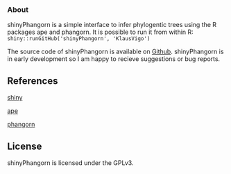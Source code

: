 ### About

shinyPhangorn is a simple interface to infer phylogentic trees using the R packages ape and phangorn.
It is possible to run it from within R:
```shiny::runGitHub('shinyPhangorn', 'KlausVigo')```
              
The source code of shinyPhangorn is available on [Github](https://github.com/KlausVigo/shinyPhangorn). 
shinyPhangorn is in early development so I am happy to recieve suggestions or bug reports. 
 
## References
[shiny](http://www.rstudio.com/shiny)

[ape](http://ape-package.ird.fr/)

[phangorn](http://cran.r-project.org/web/packages/phangorn/)

## License
shinyPhangorn is licensed under the GPLv3. 




